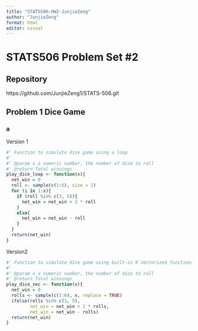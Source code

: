 ```yaml
---
title: "STATS506-HW2-JunjieZeng"
author: "JunjieZeng"
format: html
editor: visual
---
```


# STATS506 Problem Set #2

## Repository
https://github.com/JunjieZeng1/STATS-506.git

## Problem 1 Dice Game

### a
Version 1
```r
#' Function to simulate dice game using a loop
#'
#' @param x a numeric number, the number of dice to roll
#' @return Total winnings
play_dice_loop <- function(x){
  net_win = 0
  roll <- sample(c(1:6), size = 1)
  for (i in 1:x){
    if (roll %in% c(3, 5)){
      net_win = net_win + 2 * roll
    }
    else{
      net_win = net_win - roll
    }
  }
  return(net_win)
}
```

Version2
```r
#' Function to simulate dice game using built-in R vectorized functions
#'
#' @param x a numeric number, the number of dice to roll
#' @return Total winnings
play_dice_vec <- function(x){
  net_win = 0
  rolls <- sample(c(1:6), x, replace = TRUE)
  ifelse(rolls %in% c(3, 5), 
         net_win = net_win + 2 * rolls, 
         net_win = net_win - rolls)
  return(net_win)
}
```

